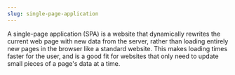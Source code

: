 ```yaml
---
slug: single-page-application
---
```

A single-page application (SPA) is a website that dynamically rewrites the current web page with new data from the server,
rather than loading entirely new pages in the browser like a standard website.
This makes loading times faster for the user,
and is a good fit for websites that only need to update small pieces of a page's data at a time.
